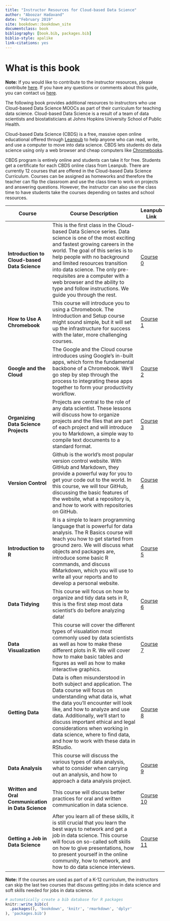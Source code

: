 ```yaml
--- 
title: "Instructor Resources for Cloud-based Data Science"
author: "Aboozar Hadavand"
date: "February 2019"
site: bookdown::bookdown_site
documentclass: book
bibliography: [book.bib, packages.bib]
biblio-style: apalike
link-citations: yes
---
```


# What is this book {-}


**Note:** If you would like to contribute to the instructor resources, please contribute [here](here). If you have any questions or comments about this guide, you can contact us [here](http://jhudatascience.org/chromebookdatascience/contact.html).


The following book provides additional resources to instructors who use Cloud-based Data Science MOOCs as part of their curriculum for teaching data science. Cloud-based Data Science is a result of a team of data scientists and biostatisticians at Johns Hopkins University School of Public Health. 

Cloud-based Data Science (CBDS) is a free, massive open online educational offered through [Leanpub](https://leanpub.com/universities/set/jhu/chromebook-data-science) to help anyone who can read, write, and use a computer to move into data science. CBDS lets students do data science using only a web browser and cheap computers like [Chromebooks](https://www.google.com/chromebook).

CBDS program is entirely online and students can take it for free. Students get a certificate for each CBDS online class from Leanpub. There are currently 12 courses that are offered in the Cloud-based Data Science Curriculum. Courses can be assigned as homeworks and therefore the teacher can flip the classroom and use the class time to work on projects and answering questions. However, the instructor can also use the class time to have students take the courses depending on tastes and school resources.



Course  | Course Description | Leanpub Link
------------------------|--------------------------------------------------|-----------
**Introduction to Cloud-based Data Science** | This is the first class in the Cloud-based Data Science series. Data science is one of the most exciting and fastest growing careers in the world. The goal of this series is to help people with no background and limited resources transition into data science. The only pre-requisites are a computer with a web browser and the ability to type and follow instructions. We guide you through the rest. | [Course 0](https://leanpub.com/universities/courses/jhu/cbds-intro)
**How to Use A Chromebook** | This course will introduce you to using a Chromebook. The Introduction and Setup course might sound simple, but it will set up the infrastructure for success with the later, more challenging courses. | [Course 1](https://leanpub.com/universities/courses/jhu/cbds-chromebook)
**Google and the Cloud** | The Google and the Cloud course introduces using Google’s in-built apps, which form the fundamental backbone of a Chromebook. We’ll go step by step through the process to integrating these apps together to form your productivity workflow. | [Course 2](https://leanpub.com/universities/courses/jhu/cbds-google)
**Organizing Data Science Projects** | Projects are central to the role of any data scientist. These lessons will discuss how to organize projects and the files that are part of each project and will introduce you to Markdown, a simple way to compile text documents to a standard format. | [Course 3](https://leanpub.com/universities/courses/jhu/cbds-organizing)
**Version Control** | Github is the world's most popular version control website. With GitHub and Markdown, they provide a powerful way for you to get your code out to the world. In this course, we will tour GitHub, discussing the basic features of the website, what a repository is, and how to work with repositories on GitHub. | [Course 4](https://leanpub.com/universities/courses/jhu/cbds-version-control)
**Introduction to R** | R is a simple to learn programming language that is powerful for data analysis. The R Basics course will teach you how to get started from ground zero. We will discuss what objects and packages are, introduce some basic R commands, and discuss RMarkdown, which you will use to write all your reports and to develop a personal website. | [Course 5](https://leanpub.com/universities/courses/jhu/cbds-intro-r)
**Data Tidying** | This course will focus on how to organize and tidy data sets in R, this is the first step most data scientist's do before analyzing data! | [Course 6](https://leanpub.com/universities/courses/jhu/cbds-tidying)
**Data Visualization** | This course will cover the different types of visualation most commonly used by data scientists as well as how to make these different plots in R. We will cover how to make basic tables and figures as well as how to make interactive graphics. | [Course 7](https://leanpub.com/universities/courses/jhu/cbds-visualization)
**Getting Data** | Data is often misunderstood in both subject and application. The Data course will focus on understanding what data is, what the data you'll encounter will look like, and how to analyze and use data. Additionally, we'll start to discuss important ethical and legal considerations when working in data science, where to find data, and how to work with these data in RStudio. | [Course 8](https://leanpub.com/universities/courses/jhu/cbds-getting-data)
**Data Analysis** | This course will discuss the various types of data analysis, what to consider when carrying out an analysis, and how to approach a data analysis project. | [Course 9](https://leanpub.com/universities/courses/jhu/cbds-analysis)
**Written and Oral Communication in Data Science** | This course will discuss better practices for oral and written communication in data science.| [Course 10](https://leanpub.com/universities/courses/jhu/cbds-communication)
**Getting a Job in Data Science** | After you learn all of these skills, it is still crucial that you learn the best ways to network and get a job in data science. This course will focus on so-called soft skills on how to give presentations, how to present yourself in the online community, how to network, and how to do data science interviews. | [Course 11](https://leanpub.com/universities/courses/jhu/cbds-getting-jobs)

**Note:** If the courses are used as part of a K-12 curriculum, the instructors can skip the last two courses that discuss getting jobs in data science and soft skills needed for jobs in data science.



```r
# automatically create a bib database for R packages
knitr::write_bib(c(
  .packages(), 'bookdown', 'knitr', 'rmarkdown', 'dplyr'
), 'packages.bib')
```
